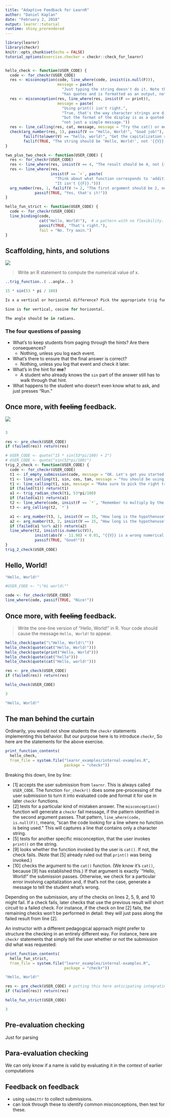 ```yaml
---
title: "Adaptive Feedback for LearnR"
author: "Daniel Kaplan"
date: "February 2, 2018"
output: learnr::tutorial
runtime: shiny_prerendered
---
```


<!--
    ioslides_presentation: 
    keep_md: no
    logo: ~/KaplanFiles/Explore/checkr/inst/RStudioConf2018/mosaic-square.png
    self_contained: no
    smart: no
    widescreen: no
    df_print: kable
    theme: yeti

-->

```r
library(learnr)
library(checkr)
knitr::opts_chunk$set(echo = FALSE)
tutorial_options(exercise.checker = checkr::check_for_learnr)


hello_check <- function(USER_CODE) {
  code <- for_checkr(USER_CODE)
  res <- misconception(code, line_where(code, insist(is.null(F))), 
                       message = paste(
                         "Just typing the string doesn't do it. Note that the output", 
                         "has quotes and is formatted as an output, not a simple message."))
  res <- misconception(res, line_where(res, insist(F == print)), 
                       message = paste(
                         "Using print() isn't right.",
                         "True, that's the way character strings are displayed,", 
                         "but the format of the display is as a quoted output and",
                         "not just a simple message."))
  res <- line_calling(res, cat, message, message = "Try the cat() or message() functions.")
  check(arg_number(res, 1), passif(V == "Hello, World!", "Good job!"),
        failif(tolower(V) == "hello, world!", "Get the capitalization right!"),
        failif(TRUE, "The string should be 'Hello, World!', not '{{V}}'.")) 
}

two_plus_two_check <- function(USER_CODE) {
  res <- for_checkr(USER_CODE)
  res <- line_where(res, insist(V == 4, "The result should be 4, not {{V}}."))
  res <- line_where(res, 
                    insist(F == `+`, paste(
                      "Think about what function corresponds to 'addition'.", 
                      "It isn't {{F}}.")))
  arg_number(res, 1, failif(V != 2, "The first argument should be 2, not {{E}}."),
             passif(TRUE, "Yes, that's it!"))
}

hello_fun_strict <- function(USER_CODE) {
  code <- for_checkr(USER_CODE)
  line_binding(code, 
               cat("Hello, World!"),  # a pattern with no flexibility.
               passif(TRUE, "That's right."),
               fail = "No. Try aain.")
}
```

## Scaffolding, hints, and solutions 

![](www/trig-problem-1.png)   

> Write an R statement to compute the numerical value of x.

```r
..trig_function..( ..angle.. )
```

```r
15 * sin(53 * pi / 180)
```

```r
Is x a vertical or horizontal difference? Pick the appropriate trig function.
```

```r
Sine is for vertical, cosine for horizontal.
```

```r
The angle should be in radians.
```

### The four questions of passing

- What's to keep students from paging through the hints? Are there consequences?
    - Nothing, unless you log each event.
- What's there to ensure that the final answer is correct?
    - Nothing, unless you log that event and check it later.
- What's in the hint for **me**?
    - A student who already knows the `sin` part of the answer still has to walk through that hint.
- What happens to the student who doesn't even know what to ask, and just presses "Run."

## Once more, with ~~feeling~~ feedback.

![](www/trig-problem-1.png)   

```r

```

```r
3
```


```r
res <- pre_check(USER_CODE)
if (failed(res)) return(res)

# USER_CODE <- quote("15 * sin(53*pi/180) + 2")
# USER_CODE <- quote("sin(53*pi/180)")
trig_2_check <- function(USER_CODE) {
  code <- for_checkr(USER_CODE)
  t1 <- if_empty_submission(code, message = "OK. Let's get you started. Pick a trig function such as sin(), cos(), tan(), giving the angle as an argument. Perhaps something like tan(40). This won't be right, but it will get you on track. ")
  t1 <- line_calling(t1, sin, cos, tan, message = "You should be using a trigonometric function.")
  t1 <- line_calling(t1, sin, message = "Make sure to pick the right trig function. cos() does horizontal lengths, sin() does vertical lengths.")
  if (failed(t1)) return(t1)
  a1 <- trig_radian_check(t1, 53*pi/180)
  if (failed(a1)) return(a1)
  t2 <- line_where(code, insist(F == `*`, "Remember to multiply by the length of the hypotenuse."))
  t3 <- arg_calling(t2, `*`)

  a1 <- arg_number(t3, 1, insist(V == 15, "How long is the hypothenuse? It says right on the diagram."))
  a2 <- arg_number(t3, 2, insist(V == 15, "How long is the hypothenuse? It says right on the diagram."))
  if (failed(a1 %or% a2)) return(a2)
  line_where(t2, insist(is.numeric(V)), 
             insist(abs(V - 11.98) < 0.01, "{{V}} is a wrong numerical result. It should be about 11.98."), 
             passif(TRUE, "Good!"))
}
trig_2_check(USER_CODE)
```

## Hello, World!

```r
"Hello, World!"
```

```r
#USER_CODE <- "\"Hi world\""

code <- for_checkr(USER_CODE)
line_where(code, passif(TRUE, "Nice!"))
```

## Once more, with ~~feeling~~ feedback.

> Write the one-line version of "Hello, World!" in R. Your code should cause the message `Hello, World!` to appear. 


```r
hello_check(quote("\"Hello, World!\""))
hello_check(quote(cat("Hello, World!")))
hello_check(quote(print("Hello, World")))
hello_check(quote(cat("hello")))
hello_check(quote(cat("Hello, world!")))
```

```r
res <- pre_check(USER_CODE)
if (failed(res)) return(res)

hello_check(USER_CODE)
```

```r
3
```

```r
"Hello, World!"
```

## The man behind the curtain

Ordinarily, you would not show students the `checkr` statements implementing this behavior. But our purpose here is to introduce `checkr`, So here are the statements for the above exercise.

```r
print_function_contents(
  hello_check,
  from_file = system.file("learnr_examples/internal-examples.R", 
                          package = "checkr"))
```

Breaking this down, line by line:

- [1] accepts the user submission from `learnr`. This is always called `USER_CODE`. The function `for_checkr()` does some pre-processing of the user submission to turn it into evaluated code and format it for use in later `checkr` functions.
- [2] tests for a particular kind of mistaken answer. The `misconception()` function will generate a `checkr` fail message, if the pattern identified in the second argument passes. That pattern, `line_where(code, is.null(F))`, means, "scan the code looking for a line where no function is being used." This will captures a line that contains only a character string.
- [5] tests for another specific misconception, that the user invokes `print()` on the string. 
- [9] looks whether the function invoked by the user is `cat()`. If not, the check fails. (Note that [5] already ruled out that `print()` was being invoked.)
- [10] checks the argument to the `cat()` function. (We know it's `cat()`, because [9] has established this.) If that argument is exactly `"Hello, World!" the submission passes. Otherwise, we check for a particular error involving capitalization and, if that's not the case, generate a message to tell the student what's wrong.

Depending on the submission, any of the checks on lines 2, 5, 9, and 10 might fail. If a check fails, later checks that use the previous result will short circuit to a failed check. For instance, if the check on line [2] fails, the remaining checks won't be performed in detail: they will just pass along the failed result from line [2].

An instructor with a different pedagogical approach might prefer to structure the checking in an entirely different way. For instance, here are `checkr` statements that simply tell the user whether or not the submission did what was requested:

```r
print_function_contents(
  hello_fun_strict,
  from_file = system.file("learnr_examples/internal-examples.R", 
                          package = "checkr"))
```

```r
"Hello, World!"
```

```r
res <- pre_check(USER_CODE) # putting this here anticipating integrating for_check with pre_check
if (failed(res)) return(res)

hello_fun_strict(USER_CODE)
```

```r
3
```

## Pre-evaluation checking

Just for parsing

## Para-evaluation checking

We can only know if a name is valid by evaluating it in the context of earlier computations

## Feedback on feedback

- using `submittr` to collect submissions.
- can look through these to identify common misconceptions, then test for these.

